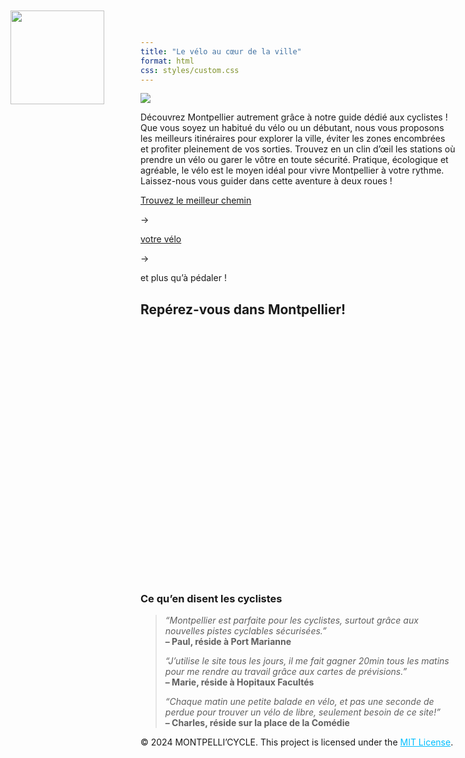 ```yaml
---
title: "Le vélo au cœur de la ville"
format: html
css: styles/custom.css
---
```



![ ](images/logo.png){style="position: absolute; top: 20px; left: 20px; width: 150px; height: auto;"}


![ ](images/fontaine-place-comedie-montpellier.webp){.banner}


<div class="banner-content">

  <div class="banner-text">
   Découvrez Montpellier autrement grâce à notre guide dédié aux cyclistes ! Que vous soyez un habitué du vélo ou un débutant, nous vous proposons les meilleurs itinéraires pour explorer la ville, éviter les zones encombrées et profiter pleinement de vos sorties. Trouvez en un clin d'œil les stations où prendre un vélo ou garer le vôtre en toute sécurité. Pratique, écologique et agréable, le vélo est le moyen idéal pour vivre Montpellier à votre rythme. Laissez-nous vous guider dans cette aventure à deux roues !
  </div>


  [Trouvez le meilleur chemin](previsions.qmd){.btn}

  <span class="arrow">&rarr;</span>

  [votre vélo](dispo.qmd){.btn}

  <span class="arrow">&rarr;</span>

  [et plus qu'à pédaler !]{.btn}
</div>


<h2 id="map-title">Repérez-vous dans Montpellier!</h2>
<div id="map" style="height: 400px; margin-bottom: 20px;"></div>
<script src="https://unpkg.com/leaflet@1.7.1/dist/leaflet.js"></script>
<link rel="stylesheet" href="https://unpkg.com/leaflet@1.7.1/dist/leaflet.css" />

<script>
  document.addEventListener('DOMContentLoaded', function() {
    var map = L.map('map').setView([43.6117, 3.8767], 13); // Coordonnées de Montpellier
    L.tileLayer('https://{s}.tile.openstreetmap.org/{z}/{x}/{y}.png', {
      attribution: '© OpenStreetMap contributors'
    }).addTo(map);
  });
</script>



### Ce qu’en disent les cyclistes
> *"Montpellier est parfaite pour les cyclistes, surtout grâce aux nouvelles pistes cyclables sécurisées."*  
> **– Paul, réside à Port Marianne**
>
> *"J'utilise le site tous les jours, il me fait gagner 20min tous les matins pour me rendre au travail grâce aux cartes de prévisions."*  
> **– Marie, réside à Hopitaux Facultés**
>
> *"Chaque matin une petite balade en vélo, et pas une seconde de perdue pour trouver un vélo de libre, seulement besoin de ce site!"*   
> **– Charles, réside sur la place de la Comédie**


<footer>
  <p>
    &copy; 2024 MONTPELLI'CYCLE. This project is licensed under the 
    <a href="license.html" target="_blank" style="color: #00bfff;">MIT License</a>.
  </p>
</footer>
